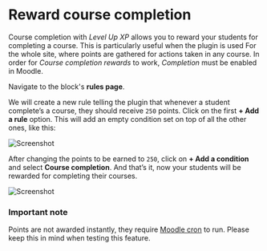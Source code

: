 # Reward course completion


<RequiresXpPlus />

Course completion with _Level Up XP_ allows you to reward your students for completing a course. This is particularly useful when the plugin is used For the whole site, where points are gathered for actions taken in any course. In order for _Course completion rewards_ to work, _Completion_ must be enabled in Moodle.

Navigate to the block's **rules page**.


<XpRulesPageLocation />

We will create a new rule telling the plugin that whenever a student complete’s a course, they should receive `250` points. Click on the first **+ Add a rule** option. This will add an empty condition set on top of all the other ones, like this:

![Screenshot](ruleset-any.png)

After changing the points to be earned to `250`, click on **+ Add a condition** and select **Course completion**. And that’s it, now your students will be rewarded for completing their courses.

![Screenshot](course-completion-rule.png)

### Important note

Points are not awarded instantly, they require [Moodle cron](https://docs.moodle.org/en/Cron) to run. Please keep this in mind when testing this feature.

